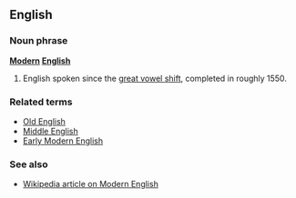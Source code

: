 ==English==

===Noun phrase===
'''[[modern|Modern]] [[English]]'''

# English spoken since the [[great vowel shift]], completed in roughly 1550.

===Related terms===
*[[Old English]]
*[[Middle English]]
*[[Early Modern English]]

===See also===
*[[w:Modern English|Wikipedia article on Modern English]]